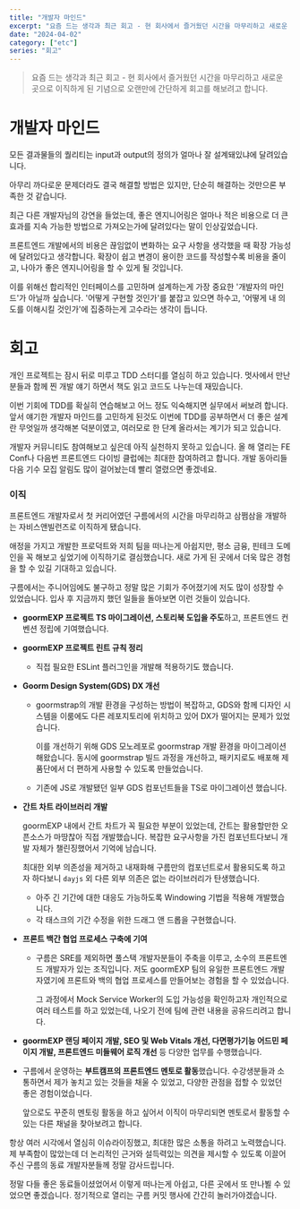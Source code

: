 ```yaml
---
title: "개발자 마인드"
excerpt: "요즘 드는 생각과 최근 회고 - 현 회사에서 즐거웠던 시간을 마무리하고 새로운 곳으로 이직하게 된 기념으로 오랜만에 간단하게 회고를 해보려고 합니다."
date: "2024-04-02"
category: ["etc"]
series: "회고"
---
```


> 요즘 드는 생각과 최근 회고 - 현 회사에서 즐거웠던 시간을 마무리하고 새로운 곳으로 이직하게 된 기념으로 오랜만에 간단하게 회고를 해보려고 합니다.

# 개발자 마인드

모든 결과물들의 퀄리티는 input과 output의 정의가 얼마나 잘 설계돼있냐에 달려있습니다.

아무리 까다로운 문제더라도 결국 해결할 방법은 있지만, 단순히 해결하는 것만으론 부족한 것 같습니다.

최근 다른 개발자님의 강연을 들었는데, 좋은 엔지니어링은 얼마나 적은 비용으로 더 큰 효과를 지속 가능한 방법으로 가져오는가에 달려있다는 말이 인상깊었습니다.

프론트엔드 개발에서의 비용은 끊임없이 변화하는 요구 사항을 생각했을 때 확장 가능성에 달려있다고 생각합니다. 확장이 쉽고 변경이 용이한 코드를 작성할수록 비용을 줄이고, 나아가 좋은 엔지니어링을 할 수 있게 될 것입니다.

이를 위해선 합리적인 인터페이스를 고민하며 설계하는게 가장 중요한 '개발자의 마인드'가 아닐까 싶습니다. '어떻게 구현할 것인가'를 붙잡고 있으면 하수고, '어떻게 내 의도를 이해시킬 것인가'에 집중하는게 고수라는 생각이 듭니다.

# 회고

개인 프로젝트는 잠시 뒤로 미루고 TDD 스터디를 열심히 하고 있습니다. 멋사에서 만난 분들과 함께 찐 개발 얘기 하면서 책도 읽고 코드도 나누는데 재밌습니다.

이번 기회에 TDD를 확실히 연습해보고 어느 정도 익숙해지면 실무에서 써보려 합니다. 앞서 얘기한 개발자 마인드를 고민하게 된것도 이번에 TDD를 공부하면서 더 좋은 설계란 무엇일까 생각해본 덕분이였고, 여러모로 한 단계 올라서는 계기가 되고 있습니다.

개발자 커뮤니티도 참여해보고 싶은데 아직 실천하지 못하고 있습니다. 올 해 열리는 FE Conf나 다음번 프론트엔드 다이빙 클럽에는 최대한 참여하려고 합니다. 개발 동아리들 다음 기수 모집 알림도 많이 걸어놨는데 빨리 열렸으면 좋겠네요.

### 이직

프론트엔드 개발자로서 첫 커리어였던 구름에서의 시간을 마무리하고 삼쩜삼을 개발하는 자비스앤빌런즈로 이직하게 됐습니다.

애정을 가지고 개발한 프로덕트와 저희 팀을 떠나는게 아쉽지만, 평소 금융, 핀테크 도메인을 꼭 해보고 싶었기에 이직하기로 결심했습니다. 새로 가게 된 곳에서 더욱 많은 경험을 할 수 있길 기대하고 있습니다.

구름에서는 주니어임에도 불구하고 정말 많은 기회가 주어졌기에 저도 많이 성장할 수 있었습니다. 입사 후 지금까지 했던 일들을 돌아보면 이런 것들이 있습니다.

- **goormEXP 프로젝트 TS 마이그레이션, 스토리북 도입을 주도**하고, 프론트엔드 컨벤션 정립에 기여했습니다.
- **goormEXP 프로젝트 린트 규칙 정리**
  - 직접 필요한 ESLint 플러그인을 개발해 적용하기도 했습니다.
- **Goorm Design System(GDS) DX 개선**

  - goormstrap의 개발 환경을 구성하는 방법이 복잡하고, GDS와 함께 디자인 시스템을 이룸에도 다른 레포지토리에 위치하고 있어 DX가 떨어지는 문제가 있었습니다.

    이를 개선하기 위해 GDS 모노레포로 goormstrap 개발 환경을 마이그레이션 해왔습니다. 동시에 goormstrap 빌드 과정을 개선하고, 패키지로도 배포해 제품단에서 더 편하게 사용할 수 있도록 만들었습니다.

  - 기존에 JS로 개발됐던 일부 GDS 컴포넌트들을 TS로 마이그레이션 했습니다.

- **간트 차트 라이브러리 개발**

  goormEXP 내에서 간트 차트가 꼭 필요한 부분이 있었는데, 간트는 활용할만한 오픈소스가 마땅찮아 직접 개발했습니다. 복잡한 요구사항을 가진 컴포넌트다보니 개발 자체가 챌린징했어서 기억에 남습니다.

  최대한 외부 의존성을 제거하고 내재화해 구름만의 컴포넌트로서 활용되도록 하고자 하다보니 `dayjs` 외 다른 외부 의존은 없는 라이브러리가 탄생했습니다.

  - 아주 긴 기간에 대한 대응도 가능하도록 Windowing 기법을 적용해 개발했습니다.
  - 각 태스크의 기간 수정을 위한 드래그 앤 드롭을 구현했습니다.

- **프론트 백간 협업 프로세스 구축에 기여**

  - 구름은 SRE를 제외하면 풀스택 개발자분들이 주축을 이루고, 소수의 프론트엔드 개발자가 있는 조직입니다. 저도 goormEXP 팀의 유일한 프론트엔드 개발자였기에 프론트와 백의 협업 프로세스를 만들어보는 경험을 할 수 있었습니다.

    그 과정에서 Mock Service Worker의 도입 가능성을 확인하고자 개인적으로 여러 테스트를 하고 있었는데, 나오기 전에 팀에 관련 내용을 공유드리려고 합니다.

- **goormEXP 랜딩 페이지 개발, SEO 및 Web Vitals 개선, 다면평가기능 어드민 페이지 개발, 프론트엔드 미들웨어 로직 개선** 등 다양한 업무를 수행했습니다.
- 구름에서 운영하는 **부트캠프의 프론트엔드 멘토로 활동**했습니다. 수강생분들과 소통하면서 제가 놓치고 있는 것들을 채울 수 있었고, 다양한 관점을 접할 수 있었던 좋은 경험이었습니다.

  앞으로도 꾸준히 멘토링 활동을 하고 싶어서 이직이 마무리되면 멘토로서 활동할 수 있는 다른 채널을 찾아보려고 합니다.

항상 여러 시각에서 열심히 이슈라이징했고, 최대한 많은 소통을 하려고 노력했습니다. 제 부족함이 많았는데 더 논리적인 근거와 설득력있는 의견을 제시할 수 있도록 이끌어주신 구름의 동료 개발자분들께 정말 감사드립니다.

정말 다들 좋은 동료들이셨었어서 이렇게 떠나는게 아쉽고, 다른 곳에서 또 만나뵐 수 있었으면 좋겠습니다. 정기적으로 열리는 구름 커밋 행사에 간간히 놀러가야겠습니다.
